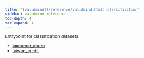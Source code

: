 ```yaml
---
title: "[validmind](/reference/validmind.html).classification"
sidebar: validmind-reference
toc-depth: 4
toc-expand: 4
---
```


Entrypoint for classification datasets.

- [customer_churn](classification/customer_churn.qmd)
- [taiwan_credit](classification/taiwan_credit.qmd)
